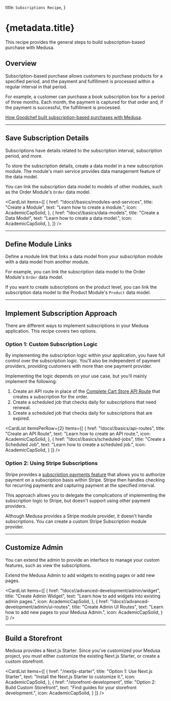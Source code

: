 
  title: `Subscriptions Recipe`,
}

# {metadata.title}

This recipe provides the general steps to build subscription-based purchase with Medusa.

## Overview

Subscription-based purchase allows customers to purchase products for a specified period, and the payment and fulfillment is processed within a regular interval in that period.

For example, a customer can purchase a book subscription box for a period of three months. Each month, the payment is captured for that order and, if the payment is successful, the fulfillment is processed.

<Note title="Related use-case">

[How Goodchef built subscription-based purchases with Medusa](https://medusajs.com/blog/goodchef/).

</Note>

---

## Save Subscription Details

Subscriptions have details related to the subscription interval, subscription period, and more.

To store the subscription details, create a data model in a new subscription module. The module's main service provides data management feature of the data model.

You can link the subscription data model to models of other modules, such as the Order Module's `Order` data model.

<CardList items={[
  {
    href: "!docs!/basics/modules-and-services",
    title: "Create a Module",
    text: "Learn how to create a module.",
    icon: AcademicCapSolid,
  },
  {
    href: "!docs!/basics/data-models",
    title: "Create a Data Model",
    text: "Learn how to create a data model.",
    icon: AcademicCapSolid,
  },
]} />

---

## Define Module Links

Define a module link that links a data model from your subscription module with a data model from another module.

For example, you can link the subscription data model to the Order Module's `Order` data model.

If you want to create subscriptions on the product level, you can link the subscription data model to the Product Module's `Product` data model.

<Card
  href="!docs!/advanced-development/modules/module-links"
  title="Define a Module Link"
  text="Learn how to define a module link."
  icon={AcademicCapSolid}
/>

---

## Implement Subscription Approach

There are different ways to implement subscriptions in your Medusa application. This recipe covers two options.

### Option 1: Custom Subscription Logic

By implementing the subscription logic within your application, you have full control over the subscription logic. You'll also be independent of payment providers, providing customers with more than one payment provider.

Implementing the logic depends on your use case, but you'll mainly implement the following:

1. Create an API route in place of the [Complete Cart Store API Route](!api!/store#carts_postcartsidcomplete) that creates a subscription for the order.
2. Create a scheduled job that checks daily for subscriptions that need renewal.
3. Create a scheduled job that checks daily for subscriptions that are expired.

<CardList itemsPerRow={2} items={[
  {
    href: "!docs!/basics/api-routes",
    title: "Create an API Route",
    text: "Learn how to create an API route.",
    icon: AcademicCapSolid,
  },
  {
    href: "!docs!/basics/scheduled-jobs",
    title: "Create a Scheduled Job",
    text: "Learn how to create a scheduled job.",
    icon: AcademicCapSolid,
  }
]} />

### Option 2: Using Stripe Subscriptions

Stripe provides a [subscription payments feature](https://stripe.com/docs/billing/subscriptions/overview) that allows you to authorize payment on a subscription basis within Stripe. Stripe then handles checking for recurring payments and capturing payment at the specified interval.

This approach allows you to delegate the complications of implementing the subscription logic to Stripe, but doesn't support using other payment providers.

Although Medusa provides a Stripe module provider, it doesn't handle subscriptions. You can create a custom Stripe Subscription module provider.

<Card
  href="/references/payment/provider"
  title="Create Payment Module Provider"
  text="Learn how to create a payment module provider."
  icon={AcademicCapSolid}
/>

---

## Customize Admin

You can extend the admin to provide an interface to manage your custom features, such as view the subscriptions.

Extend the Medusa Admin to add widgets to existing pages or add new pages.

<CardList items={[
  {
    href: "!docs!/advanced-development/admin/widget",
    title: "Create Admin Widget",
    text: "Learn how to add widgets into existing admin pages.",
    icon: AcademicCapSolid,
  },
  {
    href: "!docs!/advanced-development/admin/ui-routes",
    title: "Create Admin UI Routes",
    text: "Learn how to add new pages to your Medusa Admin.",
    icon: AcademicCapSolid,
  }
]} />

---

## Build a Storefront

Medusa provides a Next.js Starter. Since you've customized your Medusa project, you must either customize the existing Next.js Starter, or create a custom storefront.

<CardList items={[
  {
    href: "/nextjs-starter",
    title: "Option 1: Use Next.js Starter",
    text: "Install the Next.js Starter to customize it.",
    icon: AcademicCapSolid,
  },
  {
    href: "/storefront-development",
    title: "Option 2: Build Custom Storefront",
    text: "Find guides for your storefront development.",
    icon: AcademicCapSolid,
  }
]} />
